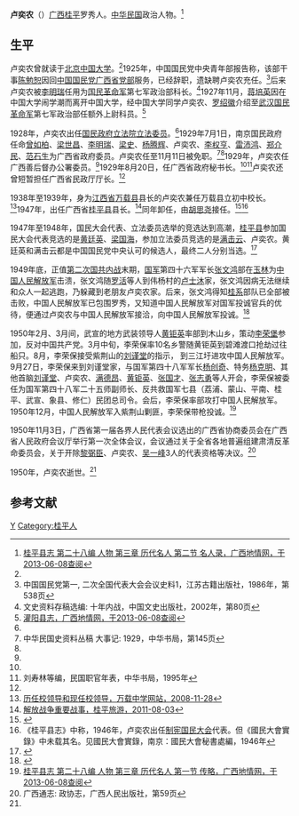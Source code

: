 '''卢奕农'''（{{bd|?||1950年|}}）[[广西|广西]][[桂平|桂平]]罗秀人。[[中华民国|中华民国]]政治人物。<ref name=gx>[http://www.gxdqw.com/bin/mse.exe?seachword=&K=c&A=68&rec=624&run=13 桂平县志 第二十八编 人物 第三章 历代名人 第二节 名人录，广西地情网，于2013-06-08查阅]</ref>

==生平==
卢奕农曾就读于[[北京|北京]][[北平中国大学|中国大学]]。<ref name=gyxz/>1925年，中国国民党中央青年部报告称，该部干事[[陈勉恕|陈勉恕]]因回[[中国国民党广西省党部|中国国民党广西省党部]]服务，已经辞职，遗缺聘卢奕农充任。<ref>中国国民党第一, 二次全国代表大会会议史料1，江苏古籍出版社，1986年，第538页</ref>后来卢奕农被[[李明瑞|李明瑞]]任用为[[国民革命军|国民革命军]]第七军政治部科长。<ref name=bs>文史资料存稿选编: 十年内战，中国文史出版社，2002年，第80页</ref>1927年11月，[[蒋培英|蒋培英]]因在中国大学闹学潮而离开中国大学，经中国大学同学卢奕农、[[罗绍徽|罗绍徽]]介绍至[[武汉|武汉]][[国民革命军|国民革命军]]第七军政治部任额外上尉科员。<ref name=gyxz>[http://www.gxdqw.com/bin/mse.exe?K=c&A=80&rec=346&run=13 灌阳县志，广西地情网，于2013-06-08查阅]</ref>

1928年，卢奕农出任[[国民政府|国民政府]][[立法院|立法院]][[立法委员|立法委员]]。<ref name=gx/>1929年7月1日，南京国民政府任命[[曾如柏|曾如柏]]、[[梁世昌|梁世昌]]、[[李明瑞|李明瑞]]、[[梁史|梁史]]、[[杨腾辉|杨腾辉]]、卢奕农、[[李权亨|李权亨]]、[[雷沛鸿|雷沛鸿]]、[[郑介民|郑介民]]、[[范石生|范石生]]为广西省政府委员。卢奕农任至11月11日被免职。<ref>中华民国史资料丛稿 大事记: 1929，中华书局，第145页</ref><ref name=liu/>1929年，卢奕农任广西善后督办公署委员。<ref name=gx/>1929年8月20日，任广西省政府秘书长。<ref name=gx/><ref name=liu>刘寿林等编，民国职官年表，中华书局，1995年</ref>卢奕农还曾短暂担任广西省民政厅厅长。<ref name=bs/>

1938年至1939年，身为[[江西省|江西省]][[万载县|万载县]]县长的卢奕农兼任万载县立初中校长。<ref>[http://www.jxwzzx.com/Article/ShowArticle.asp?ArticleID=29 历任校领导和现任校领导，万载中学网站，2008-11-28]{{dead link|date=2018年4月 |bot=InternetArchiveBot |fix-attempted=yes }}</ref>1947年，出任广西省[[桂平县|桂平县]]县长。<ref>[http://ly.zxn.cc/html/2011/gpls_0803/53.html 解放战争重要战事，桂平旅游，2011-08-03]{{dead link|date=2018年4月 |bot=InternetArchiveBot |fix-attempted=yes }}</ref>同年卸任，由[[胡思尧|胡思尧]]接任。<ref>{{Cite web |url=http://www.gxdqw.com/bin/mse.exe?seachword=&K=c&A=68&rec=366&run=13 |title=桂平县志 第十八编 政权 政协  第二章 政府 第二节 民国政府，广西地情网，于2013-06-08查阅 |access-date=2013-06-09 |archive-date=2016-03-04 |archive-url=https://web.archive.org/web/20160304113904/http://www.gxdqw.com/bin/mse.exe?seachword=&K=c&A=68&rec=366&run=13 |dead-url=no }}</ref><ref>《桂平县志》中称，1946年，卢奕农出任[[制宪国民大会|制宪国民大会]]代表。但《國民大會實錄》中未载其名。见國民大會實錄，南京：國民大會秘書處編，1946年</ref>

1947年至1948年，国民大会代表、立法委员选举的竞选达到高潮，[[桂平县|桂平县]]参加国民大会代表竞选的是[[黄廷英|黄廷英]]、[[梁国海|梁国海]]，参加立法委员竞选的是[[满击云|满击云]]、卢奕农。黄廷英和满击云都是中国国民党中央认可的候选人，最终二人分别当选。<ref>{{Cite web |url=http://www.gxdqw.com/bin/mse.exe?seachword=&K=c&A=68&rec=345&run=13 |title=桂平县志 第十七编 党派 群团 第二章 中国国民党桂平县地方组织 第四节 重大党务活动，广西地情网，于2013-06-08查阅 |access-date=2013-06-09 |archive-date=2016-03-04 |archive-url=https://web.archive.org/web/20160304140652/http://www.gxdqw.com/bin/mse.exe?seachword=&K=c&A=68&rec=345&run=13 |dead-url=no }}</ref>

1949年底，正值[[第二次国共内战|第二次国共内战]]末期，[[国军|国军]]第四十六军军长[[张文鸿|张文鸿]]部在[[玉林|玉林]]为[[中国人民解放军|中国人民解放军]]击溃，张文鸿随[[罗活|罗活]]等人到伟杨村的[[卢士沐|卢士沐]]家，张文鸿因病无法继续和众人一起逃跑，乃躲藏到老朋友卢奕农家。后来，张文鸿得知[[桂系|桂系]]部队已全部被击败，中国人民解放军已包围罗秀，又知道中国人民解放军对国军投诚官兵的优待，便通过卢奕农与中国人民解放军接洽，向中国人民解放军投诚。<ref>{{Cite web |url=http://www.gxdqw.com/bin/mse.exe?seachword=&K=c&A=68&rec=466&run=13 |title=桂平县志 第二十二编 军事 第五章 重大战事 第四节 解放战争重要战事，广西地情网，于2013-06-08查阅 |access-date=2013-06-09 |archive-date=2016-03-04 |archive-url=https://web.archive.org/web/20160304115301/http://www.gxdqw.com/bin/mse.exe?seachword=&K=c&A=68&rec=466&run=13 |dead-url=no }}</ref>

1950年2月、3月间，武宣的地方武装领导人[[黄钜英|黄钜英]]率部到木山乡，策动[[李荣堡|李荣堡]]参加，反对中国共产党。3月中旬，李荣保率10名乡警随黄钜英到碧滩渡口抢劫过往船只。8月，李荣保接受紫荆山的[[刘谨堂|刘谨堂]]的指示， 到三江圩进攻中国人民解放军。9月27日，李荣保来到刘谨堂家，与国军第四十八军军长[[杨创奇|杨创奇]]、特务[[杨克明|杨克明]]、其他首脑[[刘谨堂|刘谨堂]]、卢奕农、[[满德昂|满德昂]]、[[黄钜英|黄钜英]]、[[张国才|张国才]]、[[张志勇|张志勇]]等人开会，李荣保被委任为国军第四十八军二十五师副师长、反共救国军七县（荔浦、蒙山、平南、桂平、武宣、象县、修仁）民团总司令。会后，李荣保率部攻打中国人民解放军。1950年12月，中国人民解放军入紫荆山剿匪，李荣保带枪投诚。<ref>[http://www.gxdqw.com/bin/mse.exe?seachword=&K=c&A=68&rec=623&run=13 桂平县志 第二十八编 人物 第三章 历代名人 第一节 传略，广西地情网，于2013-06-08查阅]</ref>

1950年11月3日，广西省第一届各界人民代表会议选出的广西省协商委员会在广西省人民政府会议厅举行第一次全体会议，会议通过关于全省各地普遍组建肃清反革命委员会，关于开除[[黎弼臣|黎弼臣]]、卢奕农、[[吴一峰|吴一峰]]3人的代表资格等决议。<ref>广西通志: 政协志，广西人民出版社，第59页</ref>

1950年，卢奕农逝世。<ref name=gx/>

==参考文献==
{{reflist}}

{{第1屆中華民國訓政時期立法委員名單}}
{{DEFAULTSORT:Lu卢}}
[[Category:卢姓|Y]]
[[Category:桂平人|Category:桂平人]]